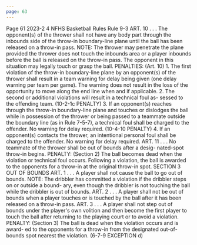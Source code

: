 ```yaml
---
page: 63
---
```


Page 61 2023-2 4 NFHS Basketball Rules Rule 9-3 ART. 10 . . . The opponent(s) of the thrower shall not have any body part through the inbounds side of the throw-in boundary-line plane until the ball has been released on a throw-in pass. NOTE: The thrower may penetrate the plane provided the thrower does not touch the inbounds area or a player inbounds before the ball is released on the throw-in pass. The opponent in this situation may legally touch or grasp the ball. PENALTIES: (Art. 10) 1. The first violation of the throw-in boundary-line plane by an opponent(s) of the thrower shall result in a team warning for delay being given (one delay warning per team per game). The warning does not result in the loss of the opportunity to move along the end line when and if applicable. 2. The second or additional violations will result in a technical foul as- sessed to the offending team. (10-2-1c PENALTY) 3. If an opponent(s) reaches through the throw-in boundary-line plane and touches or dislodges the ball while in possession of the thrower or being passed to a teammate outside the boundary line (as in Rule 7-5-7), a technical foul shall be charged to the offender. No warning for delay required. (10-4-10 PENALTY) 4. If an opponent(s) contacts the thrower, an intentional personal foul shall be charged to the offender. No warning for delay required. ART. 11 . . . No teammate of the thrower shall be out of bounds after a desig- nated-spot throw-in begins. PENALTY: (Section 2) The ball becomes dead when the violation or technical foul occurs. Following a violation, the ball is awarded to the opponents for a throw-in at the original throw-in spot. SECTION 3 OUT OF BOUNDS ART. 1 . . . A player shall not cause the ball to go out of bounds. NOTE: The dribbler has committed a violation if the dribbler steps on or outside a bound- ary, even though the dribbler is not touching the ball while the dribbler is out of bounds. ART. 2 . . . A player shall not be out of bounds when a player touches or is touched by the ball after it has been released on a throw-in pass. ART. 3 . . . A player shall not step out of bounds under the player's own volition and then become the first player to touch the ball after returning to the playing court or to avoid a violation. PENALTY: (Section 3) The ball is dead when the violation occurs and is award- ed to the opponents for a throw-in from the designated out-of-bounds spot nearest the violation. (6-7-9 EXCEPTION d)